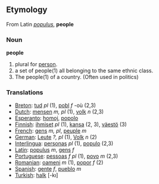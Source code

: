 ==Etymology==
From Latin ''[[populus]]'', '''people'''

=== Noun ===

'''people'''

#plural for [[person]].
#a set of people(1) all belonging to the same ethnic class.
#The people(1) of a country.  (Often used in politics)

=== Translations ===
*[[Breton]]: [[tud]] ''pl'' (1), [[pobl]] ''f'' -où (2,3)
*[[Dutch]]: [[mensen]] ''m, pl'' (1), [[volk]] ''n'' (2,3)
*[[Esperanto]]: [[homoj]], [[popolo]]
*[[Finnish]]: [[ihmiset]] ''pl'' (1), [[kansa]] (2, 3), [[väestö]] (3)
*[[French]]: [[gens]] ''m, pl'', [[peuple]] ''m''
*[[German]]: [[Leute]] ''?, pl'' (1), [[Volk]] ''n'' (2)
*[[Interlingua]]: [[persona]]s ''pl'' (1), [[populo]] (2,3)
*[[Latin]]: [[populus]] ''m'', [[gens]] ''f''
*[[Portuguese]]: [[pessoa]]s ''f'' ''pl'' (1), [[povo]] ''m'' (2,3)
*[[Romanian]]: [[oameni]] ''m'' (1), [[popor]] ''f'' (2)
*[[Spanish]]: [[gente]] ''f'', [[pueblo]] ''m''
*[[Turkish]]: [[halk]] [-kı]